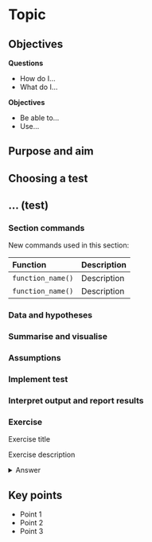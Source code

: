 # Topic

## Objectives
:::objectives
**Questions**

- How do I...
- What do I...

**Objectives**

- Be able to...
- Use...
:::

## Purpose and aim

## Choosing a test

## ... (test)

### Section commands
New commands used in this section:

| Function| Description|
|:- |:- |
|`function_name()`| Description |
|`function_name()`| Description |

### Data and hypotheses
### Summarise and visualise
### Assumptions
### Implement test
### Interpret output and report results
### Exercise
:::exercise
Exercise title

Exercise description

<details><summary>Answer</summary>

An elaborate answer

</details>
:::

## Key points

:::keypoints
- Point 1
- Point 2
- Point 3
:::
